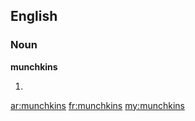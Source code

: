 ==English==

===Noun===
'''munchkins'''

# {{plural of|[[munchkin]]}}

[[ar:munchkins]]
[[fr:munchkins]]
[[my:munchkins]]